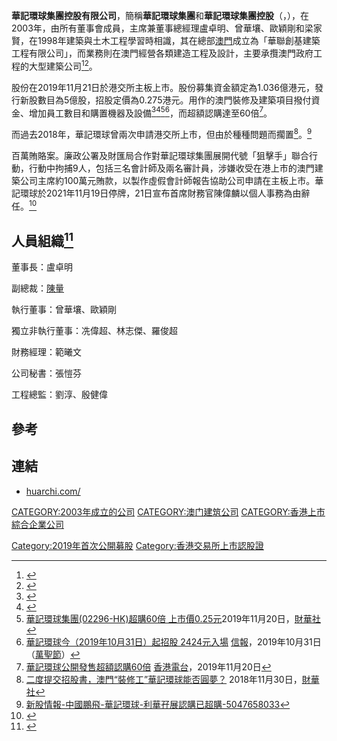 '''華記環球集團控股有限公司'''，簡稱'''華記環球集團'''和'''華記環球集團控股'''（'''{{lang-en|HUARCHI GLOBAL GROUP HOLDINGS LIMITED}}'''，{{hkex|2296}}），在2003年，由所有董事會成員，主席兼董事總經理盧卓明、曾華壤、歐穎剛和梁家賢，在1998年建築與土木工程學習時相識，其在總部[[澳門|澳門]]成立為「華聯創基建築工程有限公司」，而業務則在澳門經營各類建造工程及設計，主要承攬澳門政府工程的大型建築公司<ref>{{Cite web |url=http://www.huarchi.com/list/22.html |title=華聯創基建築工程有限公司簡介 |access-date=2020-07-01 |archive-date=2020-07-01 |archive-url=https://web.archive.org/web/20200701111556/http://www.huarchi.com/list/22.html |dead-url=no }}</ref><REF>
{{Cite web |url=http://www.huarchi.com/list/8.html |title=華記環球集團控股有限公司簡介 |access-date=2020-07-01 |archive-date=2020-07-01 |archive-url=https://web.archive.org/web/20200701052951/http://www.huarchi.com/list/8.html |dead-url=no }}
</REF>。

股份在2019年11月21日於港交所主板上市。股份募集資金額定為1.036億港元，發行新股數目為5億股，招股定價為0.275港元。用作的澳門裝修及建築項目撥付資金、增加員工數目和購置機器及設備<REF>
{{Cite web |url=https://www1.hkexnews.hk/listedco/listconews/sehk/2019/1031/2019103100016_c.pdf |title=華記環球集團控股有限公司招股公告 |access-date=2020-07-01 |archive-date=2020-07-03 |archive-url=https://web.archive.org/web/20200703142624/https://www1.hkexnews.hk/listedco/listconews/sehk/2019/1031/2019103100016_c.pdf |dead-url=no }}
</REF><REF>
{{Cite web |url=https://www1.hkexnews.hk/listedco/listconews/sehk/2019/1031/2019103100036_c.pdf |title=華記環球集團控股有限公司招股資料 |access-date=2020-07-01 |archive-date=2020-11-25 |archive-url=https://web.archive.org/web/20201125112131/https://www1.hkexnews.hk/listedco/listconews/sehk/2019/1031/2019103100036_c.pdf |dead-url=no }}
</REF><REF>[http://finet.hk/newscenter/news_content/5dd4716ebde0b37f0c9102c5 華記環球集團(02296-HK)超購60倍 上市價0.25元]2019年11月20日，[[財華社|財華社]]</REF><REF>
[https://www2.hkej.com/instantnews/announcement/article/2289509/%E3%80%90%E6%96%B0%E8%82%A1%E8%BF%BD%E8%B9%A4%E3%80%91%E8%8F%AF%E8%A8%98%E7%92%B0%E7%90%83%E4%BB%8A%E8%B5%B7%E6%8B%9B%E8%82%A1+2424%E5%85%83%E5%85%A5%E5%A0%B4 華記環球今（2019年10月31日）起招股 2424元入場] {{Wayback|url=https://www2.hkej.com/instantnews/announcement/article/2289509/%E3%80%90%E6%96%B0%E8%82%A1%E8%BF%BD%E8%B9%A4%E3%80%91%E8%8F%AF%E8%A8%98%E7%92%B0%E7%90%83%E4%BB%8A%E8%B5%B7%E6%8B%9B%E8%82%A1+2424%E5%85%83%E5%85%A5%E5%A0%B4 |date=20200703144810 }}[[信報|信報]]，2019年10月31日（[[萬聖節|萬聖節]]）
</REF>，而超額認購達至60倍<REF>
[https://news.rthk.hk/rthk/ch/component/k2/1493364-20191120.htm?spTabChangeable=0 華記環球公開發售超額認購60倍] {{Wayback|url=https://news.rthk.hk/rthk/ch/component/k2/1493364-20191120.htm?spTabChangeable=0 |date=20200701225327 }}[[香港電台|香港電台]]，2019年11月20日
</REF>。

而過去2018年，華記環球曾兩次申請港交所上市，但由於種種問題而擱置<REF>
[https://www.finet.hk/newscenter/news_content/5c0102cfe4b0d746522a5ea3 二度提交招股書，澳門“裝修工”華記環球能否圓夢？] {{Wayback|url=https://www.finet.hk/newscenter/news_content/5c0102cfe4b0d746522a5ea3 |date=20200703013631 }}2018年11月30日，[[財華社|財華社]]
</REF>。<REF>[http://www.aimpact.com/article/zho/ 新股情報-中國鵬飛-華記環球-利華孖展認購已超購-5047658033]</REF>

百萬賄賂案。廉政公署及財匯局合作對華記環球集團展開代號「狙擊手」聯合行動，行動中拘捕9人，包括三名會計師及兩名審計員，涉嫌收受在港上市的澳門建築公司主席約100萬元賄款，以製作虛假會計師報告協助公司申請在主板上市。華記環球於2021年11月19日停牌，21日宣布首席財務官陳偉麟以個人事務為由辭任。<ref>{{cite news |author1=翟梓謙 |title=華記環球上周五停牌CFO辭任　廉署財匯局查澳門建築企業IPO涉賄案 |url=https://www.hk01.com/%E8%B2%A1%E7%B6%93%E5%BF%AB%E8%A8%8A/704018/%E8%8F%AF%E8%A8%98%E7%92%B0%E7%90%83%E4%B8%8A%E5%91%A8%E4%BA%94%E5%81%9C%E7%89%8Ccfo%E8%BE%AD%E4%BB%BB-%E5%BB%89%E7%BD%B2%E8%B2%A1%E5%8C%AF%E5%B1%80%E6%9F%A5%E6%BE%B3%E9%96%80%E5%BB%BA%E7%AF%89%E4%BC%81%E6%A5%ADipo%E6%B6%89%E8%B3%84%E6%A1%88 |work=香港01}}</ref>

==人員組織<ref>{{cite web |author1=同花順 |title=華記環球集團高管簡介 |url=http://basic.10jqka.com.cn/176/HK2296/manager.html |website=同花順 |accessdate=2022-04-29}}</ref>==

董事長：盧卓明

副總裁：[[陳量|陳量]]

執行董事：曾華壤、歐穎剛

獨立非執行董事：冼偉超、林志傑、羅俊超

財務經理：範曦文

公司秘書：張愷芬

工程總監：劉淳、殷健偉

==參考==
{{REFLIST}}

==連結==
*[http://www.huarchi.com/ huarchi.com/] {{Wayback|url=http://www.huarchi.com/ |date=20210126183409 }}

[[CATEGORY:2003年成立的公司|CATEGORY:2003年成立的公司]]
[[CATEGORY:澳门建筑公司|CATEGORY:澳门建筑公司]]
[[CATEGORY:香港上市綜合企業公司|CATEGORY:香港上市綜合企業公司]]
[[Category:2019年首次公開募股|Category:2019年首次公開募股]]
[[Category:香港交易所上市認股證|Category:香港交易所上市認股證]]